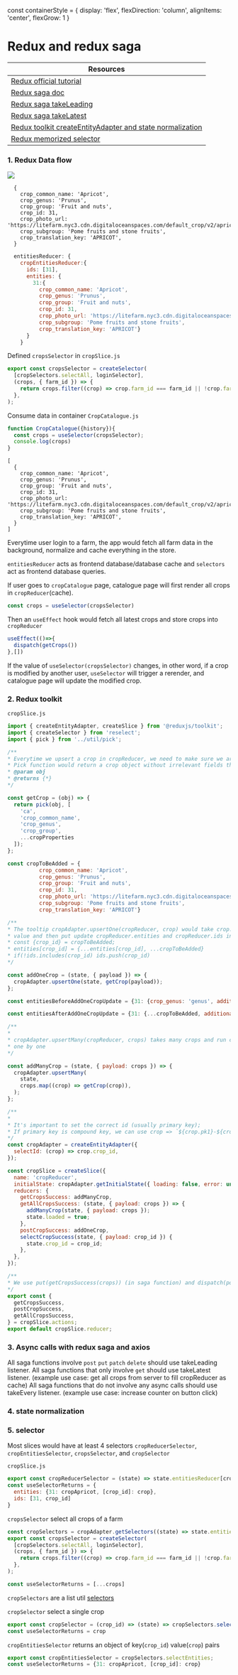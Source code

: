 const containerStyle = { display: 'flex', flexDirection: 'column', alignItems: 'center', flexGrow: 1 }

<Meta title="Docs/tutorial/8.Redux and redux saga" />

# Redux and redux saga

| Resources |
| --------- |
| [Redux official tutorial](https://redux.js.org/tutorials/essentials/part-1-overview-concepts) |
| [Redux saga doc](https://redux-saga.js.org/docs/basics/DeclarativeEffects) |
| [Redux saga takeLeading](https://redux-saga.js.org/docs/api#takeleadingpattern-saga-args) |
| [Redux saga takeLatest](https://redux-saga.js.org/docs/api#takelatestpattern-saga-args) |
| [Redux toolkit createEntityAdapter and state normalization](https://redux-toolkit.js.org/api/createEntityAdapter) |
| [Redux memorized selector](https://redux.js.org/usage/deriving-data-selectors#writing-memoized-selectors-with-reselect) |
### 1. Redux Data flow




<div style={containerStyle}>
  <img src={cropSchema} />
  <FcDown style={{ fontSize: '30px' }} />
  <Title>Express endpoint <code>api.litefarm.org/crop/31</code></Title>
  <FcDown style={{ fontSize: '30px' }} />
</div>

```
  {
    crop_common_name: 'Apricot',
    crop_genus: 'Prunus',
    crop_group: 'Fruit and nuts',
    crop_id: 31,
    crop_photo_url: 'https://litefarm.nyc3.cdn.digitaloceanspaces.com/default_crop/v2/apricot.webp',
    crop_subgroup: 'Pome fruits and stone fruits',
    crop_translation_key: 'APRICOT',
  }
```

<div style={containerStyle}>
  <FcDown style={{ fontSize: '30px' }} />
  <Title>Redux Saga action <code>getCropByIdSaga</code> and toolkit action <code>getCropByIdSuccess</code></Title>
  <FcDown style={{ fontSize: '30px' }} />
  <Title><code>getCropByIdSuccess</code> normalizes and stores crop in Redux store</Title>
  <FcDown style={{ fontSize: '30px' }} />
</div>

```js
  entitiesReducer: {
    cropEntitiesReducer:{
      ids: [31],
      entities: {
        31:{
          crop_common_name: 'Apricot',
          crop_genus: 'Prunus',
          crop_group: 'Fruit and nuts',
          crop_id: 31,
          crop_photo_url: 'https://litefarm.nyc3.cdn.digitaloceanspaces.com/default_crop/v2/apricot.webp',
          crop_subgroup: 'Pome fruits and stone fruits',
          crop_translation_key: 'APRICOT'}
      }
    }
```
<div style={containerStyle}>
  <FcDown style={{ fontSize: '30px' }} />
  <Title>Consume store data through selector in a Container</Title>
  <FcDown style={{ fontSize: '30px' }} />
</div>

<Text>Defined <code>cropsSelector</code> in <code>cropSlice.js</code></Text>

```js
export const cropsSelector = createSelector(
  [cropSelectors.selectAll, loginSelector],
  (crops, { farm_id }) => {
    return crops.filter((crop) => crop.farm_id === farm_id || !crop.farm_id);
  },
);
```

<Text>Consume data in container <code>CropCatalogue.js</code></Text>

```js
function CropCatalogue({history}){
  const crops = useSelector(cropsSelector);
  console.log(crops)
}
```

<div style={containerStyle}>
  <FcDown style={{ fontSize: '30px' }} />
</div>

```
[
  {
    crop_common_name: 'Apricot',
    crop_genus: 'Prunus',
    crop_group: 'Fruit and nuts',
    crop_id: 31,
    crop_photo_url: 'https://litefarm.nyc3.cdn.digitaloceanspaces.com/default_crop/v2/apricot.webp',
    crop_subgroup: 'Pome fruits and stone fruits',
    crop_translation_key: 'APRICOT',
  }
]
```

Everytime user login to a farm, the app would fetch all farm data in the background, normalize and cache everything in the store.

`entitiesReducer` acts as frontend database/database cache and `selectors` act as frontend database queries.

If user goes to `cropCatalogue` page, catalogue page will first render all crops in `cropReducer`(cache).

```js
const crops = useSelector(cropsSelector)
```

Then an `useEffect` hook would fetch all latest crops and store crops into `cropReducer`

```js
useEffect(()=>{
  dispatch(getCrops())
},[])
```

If the value of `useSelector(cropsSelector)` changes, in other word, if a crop is modified by another user, `useSelector` will trigger a rerender,
and catalogue page will update the modified crop.

### 2. Redux toolkit
`cropSlice.js`
```js
import { createEntityAdapter, createSlice } from '@reduxjs/toolkit';
import { createSelector } from 'reselect';
import { pick } from '../util/pick';

/**
* Everytime we upsert a crop in cropReducer, we need to make sure we are not adding non-crop fields into the reducer.
* Pick function would return a crop object without irrelevant fields that are not in cropProperties
* @param obj
* @returns {*}
*/

const getCrop = (obj) => {
  return pick(obj, [
    'ca',
    'crop_common_name',
    'crop_genus',
    'crop_group',
    ...cropProperties
  ]);
};

const cropToBeAdded = {
          crop_common_name: 'Apricot',
          crop_genus: 'Prunus',
          crop_group: 'Fruit and nuts',
          crop_id: 31,
          crop_photo_url: 'https://litefarm.nyc3.cdn.digitaloceanspaces.com/default_crop/v2/apricot.webp',
          crop_subgroup: 'Pome fruits and stone fruits',
          crop_translation_key: 'APRICOT'}

/**
* The tooltip cropAdapter.upsertOne(cropReducer, crop) would take crop.crop_id (31) as key and crop (cropToBeAdded) as
* value and then put update cropReducer.entities and cropReducer.ids in such way:
* const {crop_id} = cropToBeAdded;
* entities[crop_id] = {...entities[crop_id], ...cropToBeAdded}
* if(!ids.includes(crop_id) ids.push(crop_id)
*/

const addOneCrop = (state, { payload }) => {
  cropAdapter.upsertOne(state, getCrop(payload));
};

const entitiesBeforeAddOneCropUpdate = {31: {crop_genus: 'genus', additionalField: 'field'}}

const entitiesAfterAddOneCropUpdate = {31: {...cropToBeAdded, additionalField: 'field'}}

/**
*
* cropAdapter.upsertMany(cropReducer, crops) takes many crops and run cropAdapter.upsertOne(cropReducer, crop)
* one by one
*/

const addManyCrop = (state, { payload: crops }) => {
  cropAdapter.upsertMany(
    state,
    crops.map((crop) => getCrop(crop)),
  );
};

/**
*
* It's important to set the correct id (usually primary key);
* If primary key is compound key, we can use crop => `${crop.pk1}-${crop.pk2}` as id
*/
const cropAdapter = createEntityAdapter({
  selectId: (crop) => crop.crop_id,
});

const cropSlice = createSlice({
  name: 'cropReducer',
  initialState: cropAdapter.getInitialState({ loading: false, error: undefined, loaded: false }),
  reducers: {
    getCropsSuccess: addManyCrop,
    getAllCropsSuccess: (state, { payload: crops }) => {
      addManyCrop(state, { payload: crops });
      state.loaded = true;
    },
    postCropSuccess: addOneCrop,
    selectCropSuccess(state, { payload: crop_id }) {
      state.crop_id = crop_id;
    },
  },
});

/**
* We use put(getCropsSuccess(crops)) (in saga function) and dispatch(postCropSuccess) (in container) to update cropReducer
*/
export const {
  getCropsSuccess,
  postCropSuccess,
  getAllCropsSuccess,
} = cropSlice.actions;
export default cropSlice.reducer;

```

### 3. Async calls with redux saga and axios

<DocLink>
  <Text>All saga functions involve <code>post</code> <code>put</code> <code>patch</code> <code>delete</code> should
    use <DocLink
      href={'https://redux-saga.js.org/docs/api#takeleadingpattern-saga-args'}>takeLeading</DocLink> listener.</Text>
  <Text>All saga functions that only involve <code>get</code> should use <DocLink
    href={'https://redux-saga.js.org/docs/api#takelatestpattern-saga-args'}>takeLatest</DocLink> listener. (example use
    case: get all crops from server to fill cropReducer as cache)</Text>
  <Text>All saga functions that do not involve any async calls should use <DocLink
    href={'https://redux-saga.js.org/docs/api#takeeverypattern-saga-args'}>takeEvery</DocLink> listener. (example use
    case: increase counter on button click)</Text>
</DocLink>

### 4. state normalization

### 5. selector

Most slices would have at least 4 selectors `cropReducerSelector`, `cropEntitiesSelector`, `cropsSelector`, and `cropSelector`


`cropSlice.js`
```js
export const cropReducerSelector = (state) => state.entitiesReducer[cropSlice.name];
const useSelectorReturns = {
  entities: {31: cropApricot, [crop_id]: crop},
  ids: [31, crop_id]
}
```
`cropsSelector` select all crops of a farm
```js
const cropSelectors = cropAdapter.getSelectors((state) => state.entitiesReducer[cropSlice.name]);
export const cropsSelector = createSelector(
  [cropSelectors.selectAll, loginSelector],
  (crops, { farm_id }) => {
    return crops.filter((crop) => crop.farm_id === farm_id || !crop.farm_id);
  },
);

const useSelectorReturns = [...crops]
```
<DocCard>
  <Text> <code>cropSelectors</code> are a list util <a
    href={'https://redux-toolkit.js.org/api/createEntityAdapter#selector-functions'}>selectors</a></Text>
</DocCard>

`cropSelector` select a single crop
```js
export const cropSelector = (crop_id) => (state) => cropSelectors.selectById(state, crop_id);
const useSelectorReturns = crop

```
`cropEntitiesSelector` returns an object of key(`crop_id`) value(`crop`) pairs
```js
export const cropEntitiesSelector = cropSelectors.selectEntities;
const useSelectorReturns = {31: cropApricot, [crop_id]: crop}

```

<TechStackNavigation />




